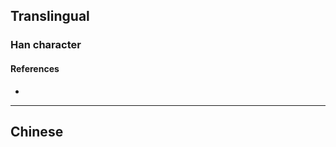 {{also|儼}}
{{character info}}
==Translingual==

===Han character===
{{Han char|rn=9|rad=人|as=07|sn=9|four=21201|canj=OMTM|ids=⿰亻严}}

====References====
* {{Han ref|kx=0106.041|hdz=10156.160|uh=4FE8|ud=20456}}

----

==Chinese==
{{zh-see|儼}}